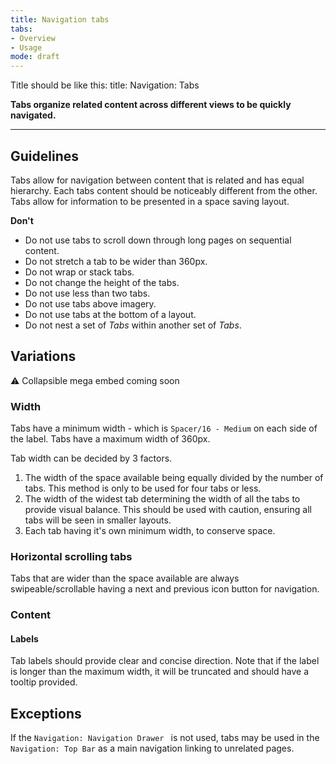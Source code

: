 ```yaml
---
title: Navigation tabs
tabs: 
- Overview
- Usage
mode: draft
---
```


Title should be like this: 
title: Navigation: Tabs


**Tabs organize related content across different views to be quickly navigated.**
<!--One to two sentences as an introduction to the component-->

***

## Guidelines
<!--List how to use it, sizes, widths, grid interactions, color allowances -->
Tabs allow for navigation between content that is related and has equal hierarchy. Each tabs content should be noticeably different from the other. Tabs allow for information to be presented in a space saving layout. 


**Don't**
<!--Bullet point list if needed -->

* Do not use tabs to scroll down through long pages on sequential content. 
* Do not stretch a tab to be wider than 360px. 
* Do not wrap or stack tabs. 
* Do not change the height of the tabs. 
* Do not use less than two tabs. 
* Do not use tabs above imagery. 
* Do not use tabs at the bottom of a layout. 
* Do not nest a set of _Tabs_ within another set of _Tabs_.


## Variations 

:warning: Collapsible mega embed coming soon

<!--One ### heading per frame in Figma, explaining each component in that frame. One 'content' section per variation if needed -->

### Width

Tabs have a minimum width - which is `Spacer/16 - Medium` on each side of the label. Tabs have a maximum width of 360px. 

Tab width can be decided by 3 factors.

1. The width of the space available being equally divided by the number of tabs. This method is only to be used for four tabs or less. 
2. The width of the widest tab determining the width of all the tabs to provide visual balance. This should be used with caution, ensuring all tabs will be seen in smaller layouts. 
3. Each tab having it's own minimum width, to conserve space. 


### Horizontal scrolling tabs

Tabs that are wider than the space available are always swipeable/scrollable having a next and previous icon button for navigation.



### Content


#### Labels

Tab labels should provide clear and concise direction. 
Note that if the label is longer than the maximum width, it will be truncated and should have a tooltip provided.



## Exceptions

If the `Navigation: Navigation Drawer ` is not used, tabs may be used in the `Navigation: Top Bar` as a main navigation linking to unrelated pages. 
